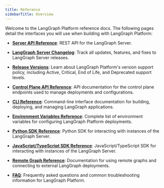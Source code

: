 ```yaml
---
title: Reference
sidebarTitle: Overview
---
```


Welcome to the LangGraph Platform reference docs. The following pages detail the interfaces you will use when building with LangGraph Platform:

* **[Server API Reference](/langsmith/server-api-ref)**: REST API for the LangGraph Server.

* **[LangGraph Server Changelog](/langsmith/langgraph-server-changelog)**: Track all updates, features, and fixes to LangGraph Server releases.

* **[Release Versions](/langsmith/release-versions)**: Learn about LangGraph Platform's version support policy, including Active, Critical, End of Life, and Deprecated support levels.

* **[Control Plane API Reference](/langsmith/api-ref-control-plane)**: API documentation for the control plane endpoints used to manage deployments and configurations.

* **[CLI Reference](/langsmith/cli)**: Command-line interface documentation for building, deploying, and managing LangGraph applications.

* **[Environment Variables Reference](/langsmith/env-var)**: Complete list of environment variables for configuring LangGraph Platform deployments.

* **[Python SDK Reference](/langsmith/python-sdk)**: Python SDK for interacting with instances of the LangGraph Server.

* **[JavaScript/TypeScript SDK Reference](/langsmith/js-ts-sdk)**: JavaScript/TypeScript SDK for interacting with instances of the LangGraph Server.

* **[Remote Graph Reference](/langsmith/remote-graph)**: Documentation for using remote graphs and connecting to external LangGraph deployments.

* **[FAQ](/langsmith/faq)**: Frequently asked questions and common troubleshooting information for LangGraph Platform.

